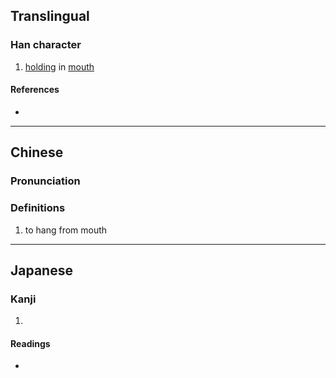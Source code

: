 {{character info/new}}
==Translingual==

===Han character===
{{Han char|rn=30|rad=口|as=02|sn=5|four=67020|canj=RSM|ids=⿰口刁}}

# [[hold]]ing in [[mouth]]

====References====
* {{Han ref|kx=0174.091|dkj=03270|hdz=10573.010|uh=53FC|ud=21500|bh=A570|bd=42352}}

----

==Chinese==
{{zh-forms}}

===Pronunciation===
{{zh-pron
|m=diāo
|c=diu1
|h=pfs=
|md=
|mn=ml:tiau/tw:toh
|w=
|mc=y
|oc=y
|cat=
}}

===Definitions===
{{zh-hanzi}}

# to hang from mouth

----

==Japanese==

===Kanji===
{{ja-kanji|grade=|rs=口02}}

# {{rfdef|ja|sort=口02}}

====Readings====
* {{ja-readings|on=[[ちょう]] (chō)|kun=[[くわえる]] (kuwaeru)}}